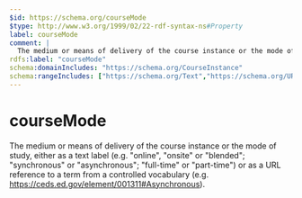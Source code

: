 ```yaml
---
$id: https://schema.org/courseMode
$type: http://www.w3.org/1999/02/22-rdf-syntax-ns#Property
label: courseMode
comment: |
  The medium or means of delivery of the course instance or the mode of study, either as a text label (e.g. "online", "onsite" or "blended"; "synchronous" or "asynchronous"; "full-time" or "part-time") or as a URL reference to a term from a controlled vocabulary (e.g. https://ceds.ed.gov/element/001311#Asynchronous).
rdfs:label: "courseMode"
schema:domainIncludes: "https://schema.org/CourseInstance"
schema:rangeIncludes: ["https://schema.org/Text","https://schema.org/URL"]
---
```


# courseMode

The medium or means of delivery of the course instance or the mode of study, either as a text label (e.g. "online", "onsite" or "blended"; "synchronous" or "asynchronous"; "full-time" or "part-time") or as a URL reference to a term from a controlled vocabulary (e.g. https://ceds.ed.gov/element/001311#Asynchronous).

